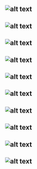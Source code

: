 
![alt text](https://github.com/Vrishank-Gupta/HackNSUT/blob/master/Screenshot%20(21).jpg "Logo Title Text 1")
---
![alt text](https://firebasestorage.googleapis.com/v0/b/ost-project-cd081.appspot.com/o/Screenshot%202019-03-26%20at%2022.38.16.png?alt=media&token=39d5422b-767f-4bef-828d-751f92cf7e22 "Logo Title Text 1")
---
![alt text](https://firebasestorage.googleapis.com/v0/b/ost-project-cd081.appspot.com/o/Screenshot%202019-03-26%20at%2022.38.16.png?alt=media&token=39d5422b-767f-4bef-828d-751f92cf7e22 "Logo Title Text 1")
---
![alt text](https://firebasestorage.googleapis.com/v0/b/ost-project-cd081.appspot.com/o/Screenshot%202019-03-26%20at%2022.38.16.png?alt=media&token=39d5422b-767f-4bef-828d-751f92cf7e22 "Logo Title Text 1")
---
![alt text](https://firebasestorage.googleapis.com/v0/b/ost-project-cd081.appspot.com/o/Screenshot%202019-03-26%20at%2022.38.16.png?alt=media&token=39d5422b-767f-4bef-828d-751f92cf7e22 "Logo Title Text 1")
---
![alt text](https://firebasestorage.googleapis.com/v0/b/ost-project-cd081.appspot.com/o/Screenshot%202019-03-26%20at%2022.38.16.png?alt=media&token=39d5422b-767f-4bef-828d-751f92cf7e22 "Logo Title Text 1")
---
![alt text](https://firebasestorage.googleapis.com/v0/b/ost-project-cd081.appspot.com/o/Screenshot%202019-03-26%20at%2022.38.16.png?alt=media&token=39d5422b-767f-4bef-828d-751f92cf7e22 "Logo Title Text 1")
---
![alt text](https://firebasestorage.googleapis.com/v0/b/ost-project-cd081.appspot.com/o/Screenshot%202019-03-26%20at%2022.38.16.png?alt=media&token=39d5422b-767f-4bef-828d-751f92cf7e22 "Logo Title Text 1")
---
![alt text](https://firebasestorage.googleapis.com/v0/b/ost-project-cd081.appspot.com/o/Screenshot%202019-03-26%20at%2022.38.16.png?alt=media&token=39d5422b-767f-4bef-828d-751f92cf7e22 "Logo Title Text 1")
---
![alt text](https://firebasestorage.googleapis.com/v0/b/ost-project-cd081.appspot.com/o/Screenshot%202019-03-26%20at%2022.38.16.png?alt=media&token=39d5422b-767f-4bef-828d-751f92cf7e22 "Logo Title Text 1")
---
